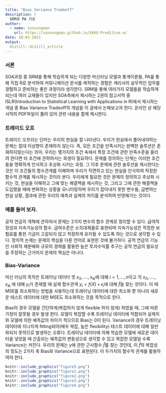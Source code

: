 ```yaml
---
title: "Bias Variance Tradeoff"
description: |
  SRM과 PA 기초
author:
  - name: sonsungman
    url: https://sonsungman.github.io/SKKU-Preditive.m/
date: 10-03-2021
output:
  distill::distill_article
---
```


### 서론

SOA과정 중 SRM을 통해 학습하게 되는 다양한 머신러닝 모델과 통계이론들, PA를 통해 직접 R로 분석하여 커뮤니케이션 문서를 제작하는 경험은 계리사의 실무적인 업무를 경험하고 준비하는 좋은 과정이라 생각한다. SRM을 통해 여러가지 모델들을 학습하게 되는데 여러 교재들이 있지만 SOA측에서 제시하는 2권의 참고서적 중 ISLR(Introduction to Statistical Learning with Applications in R)에서 제시하는 개념 중 Bias Variance Tradeoff의 개념을 이 글에서 논해보고자 한다. 온라인 상 해당 서적의 PDF파일이 풀려 있어 관련 내용을 함께 제시한다.

### 트레이드 오프

트레이드 오프라는 단어는 우리의 현실을 잘 나타낸다. 우리가 현실에서 풀어내야하는 문제는 절대 이상향이 존재하지 않는다. 즉, 모든 조건을 만족시키는 완벽한 솔루션은 존재하지않는다는 의미. 우리는 몇가지의 조건 속에서 특정 조건에 관한 만족수준을 올리려 한다면 타 조건에 관하여서는 희생이 필요하다. 문제를 정의하는 단계는 이러한 조건들을 명확하게 인식하고 추상화 시키는 과정. 그 이후 문제에 관한 솔루션을 제시한다는 것은 이 조건들의 함수관계를 이해하며 우리가 직면하고 있는 현실을 인식하여 적정한 함수적 관계를 제시하는 것이라 본다. 우리에게 필요한 것은 문제의 정의하고 추상화 시키는 것, 현실을 이해하고 그에 맞는 해결책을 제시하는 것, 그리고 그에 관한 해결책을 도입했을 때에 변화하는 상황을 모니터링하며 우리가 잡아내지 못한 변수들, 급변하는 현실 상황, 결과에 관한 우리의 예측과 실제의 차이를 분석하여 반영해가는 것이다. 

### 예를 들어 보자.

공적 연금의 개혁에 관하여서 문제는 2가지 변수의 함수 관계로 정리할 수 있다. 급여적정성과 지속가능성의 함수. 급여수준은 소득대체율로 표현되며 지속가능성은 적정한 보험료를 통한 기금이 고갈되지 않고 적정하게 유지될 수 있도록 하는 것으로 생각할 수 있다. 정치적 논제는 문제의 핵심을 다른 언어로 표현한 것에 불가하다. 공적 연금의 기능인 사회적 재분배와 규모의 경제를 활용한 높은 투자수익률 추구는 공적 연금의 필요성을 주장하는 근거이지 문제의 핵심은 아니다. 

### Bias-Variance

머신 러닝의 목적은 트레이닝 데이터 셋 $x_{i1}, .... , x_{ik}$에 대해 $i = 1, ..., n$이고 각 $x_{i1}, .... , x_{ik}$ 에 대해 $y_{i}$가 존재할 때 실제 함수관계 $y_{i} = f(X) + \epsilon_{i}$에 대해 $\hat f$을 찾는 것이다. 이 때 MSE를 최소화하는 방법을 사용하는데 트레이닝 데이터에 대한 최소화 뿐 아니라 새로운 테스트 데이터에 대한 MSE도 최소화하는 것을 목적으로 한다.

Bias의 경우 모델을 간단하게(복잡하지 않게 flexible 하지 않게) 하였을 때, 그에 따른 가정이 잘못될 경우 발생 한다. 모델이 복잡할 수록 트레이닝 데이터에 적합되어 실제치와 모델에 의한 예측값의 차이가 적으므로 Bias는 0이 된다.
Variance의 경우 트레이닝 데이터에 지나치게 fitting되어(매우 복잡, 높은 flexibility) 테스트 데이터에 대해 일반화되지 못하므로 발생하는 오류다. 트레이닝 데이터에 의해 학습한 모델에 새로운 데이터을 넣었을 때 산출되는 예측값의 변동성으로 생각할 수 있고 복잡한 모델일 수록 Variance는 커진다. 
우리의 문제는 y에 관한 근사함수 $\hat f$를 찾는 것인데, 이 $\hat f$의 복잡성의 정도는 2가지 축 Bias와 Variance으로 표현된다. 이 두가지의 함수적 관계를 활용하여야 한다.



```r
knitr::include_graphics("figure5.png")
knitr::include_graphics("figure1.png")
knitr::include_graphics("figure2.png")
knitr::include_graphics("figure3.png")
knitr::include_graphics("figure4.png")
```
